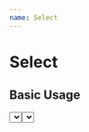 ```yaml
---
name: Select
---
```



# Select

## Basic Usage

<Playground>
  <div style={{ width: '300px' }}>
    <Select options={optionsArray} labelText="Select" />
    <div style={{ marginBottom: '20px' }} />
    <Select options={optionsArray} labelText="Multi Select" isMulti={true} />
    <div style={{ minHeight: '230px' }} />
  </div>
</Playground>

## Properties

<PropsTable of={Select} />

## Note:

We use react select for our select component. Please follow react select official documentation [here.](https://react-select.com/home)
